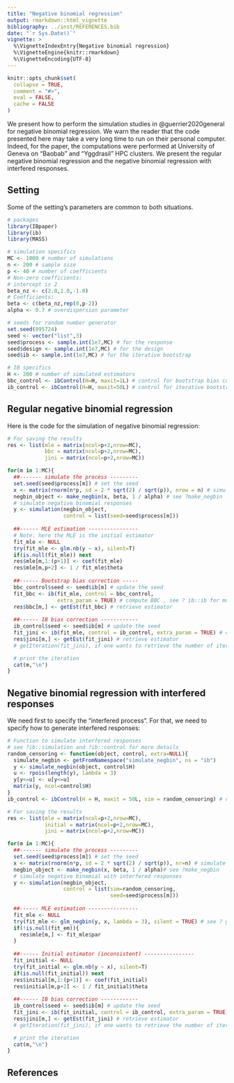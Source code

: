 ```yaml
---
title: "Negative binomial regression"
output: rmarkdown::html_vignette
bibliography: ../inst/REFERENCES.bib
date: "`r Sys.Date()`"
vignette: >
  %\VignetteIndexEntry{Negative binomial regression}
  %\VignetteEngine{knitr::rmarkdown}
  %\VignetteEncoding{UTF-8}
---
```


```r
knitr::opts_chunk$set(
  collapse = TRUE,
  comment = "#>",
  eval = FALSE,
  cache = FALSE
)
```

We present how to perform the simulation studies in @guerrier2020general for negative binomial regression. We warn the reader that the code presented here may take a very long time to run on their personal computer. Indeed, for the paper, the computations were performed at University of Geneva on "Baobab" and "Yggdrasil" HPC clusters. We present the regular negative binomial regression and the negative binomial regression with interfered responses. 

## Setting
Some of the setting's parameters are common to both situations.

```r
# packages
library(IBpaper)
library(ib)
library(MASS)

# simulation specifics
MC <- 1000 # number of simulations
n <- 200 # sample size
p <- 40 # number of coefficients
# Non-zero coefficients:
# intercept is 2
beta_nz <- c(2.0,1.0,-1.0)
# Coefficients:
beta <- c(beta_nz,rep(0,p-2))
alpha <- 0.7 # overdispersion parameter

# seeds for random number generator
set.seed(895724)
seed <- vector("list",3)
seed$process <- sample.int(1e7,MC) # for the response
seed$design <- sample.int(1e7,MC) # for the design
seed$ib <- sample.int(1e7,MC) # for the iterative bootstrap

# IB specifics
H <- 200 # number of simulated estimators
bbc_control <- ibControl(H=H, maxit=1L) # control for bootstrap bias correction (BBC)
ib_control <- ibControl(H=H, maxit=50L) # control for iterative bootstrap (IB)
```


## Regular negative binomial regression
Here is the code for the simulation of negative binomial regression:

```r
# For saving the results
res <- list(mle = matrix(ncol=p+2,nrow=MC),
            bbc = matrix(ncol=p+2,nrow=MC),
            jini = matrix(ncol=p+2,nrow=MC))

for(m in 1:MC){
  ##------- simulate the process ---------
  set.seed(seed$process[m]) # set the seed
  x <- matrix(rnorm(n*p, sd = 2 * sqrt(2) / sqrt(p)), nrow = n) # simulate the design
  negbin_object <- make_negbin(x, beta, 1 / alpha) # see ?make_negbin
  # simulate negative binomial responses
  y <- simulation(negbin_object, 
                  control = list(seed=seed$process[m])) 
  
  ##------ MLE estimation ----------------
  # Note: here the MLE is the initial estimator
  fit_mle <- NULL
  try(fit_mle <- glm.nb(y ~ x), silent=T)
  if(is.null(fit_mle)) next
  res$mle[m,1:(p+1)] <- coef(fit_mle)
  res$mle[m,p+2] <- 1 / fit_mle$theta
  
  ##------ Bootstrap bias correction -----
  bbc_control$seed <- seed$ib[m] # update the seed
  fit_bbc <- ib(fit_mle, control = bbc_control, 
                extra_param = TRUE) # compute BBC , see ? ib::ib for more details
  res$bbc[m,] <- getEst(fit_bbc) # retrieve estimator
  
  ##------ IB bias correction ------------
  ib_control$seed <- seed$ib[m] # update the seed
  fit_jini <- ib(fit_mle, control = ib_control, extra_param = TRUE) # compute IB
  res$jini[m,] <- getEst(fit_jini) # retrieve estimator
  # getIteration(fit_jini), if one wants to retrieve the number of iterations

  # print the iteration
  cat(m,"\n")
}
```

## Negative binomial regression with interfered responses
We need first to specify the "interfered process". For that, we need to specify how to generate interfered responses:
```r
# Function to simulate interfered responses
# see ?ib::simulation and ?ib::control for more details 
random_censoring <- function(object, control, extra=NULL){
  simulate_negbin <- getFromNamespace("simulate_negbin", ns = "ib")
  y <- simulate_negbin(object, control$H)
  u <- rpois(length(y), lambda = 3)
  y[y<=u] <- u[y<=u]
  matrix(y, ncol=control$H)
}
ib_control <- ibControl(H = H, maxit = 50L, sim = random_censoring) # control for iterative bootstrap (IB)
```

```r
# For saving the results
res <- list(mle = matrix(ncol=p+2,nrow=MC),
            initial = matrix(ncol=p+2,nrow=MC),
            jini = matrix(ncol=p+2,nrow=MC))

for(m in 1:MC){
  ##------- simulate the process ---------
  set.seed(seed$process[m]) # set the seed
  x <- matrix(rnorm(n*p, sd = 2 * sqrt(2) / sqrt(p)), nr=n) # simulate the design
  negbin_object <- make_negbin(x, beta, 1 / alpha)# see ?make_negbin
  # simulate negative binomial with interfered responses
  y <- simulation(negbin_object, 
                  control = list(sim=random_censoring,
                                 seed=seed$process[m])) 
  
  ##------ MLE estimation ----------------
  fit_mle <- NULL
  try(fit_mle <- glm_negbin(y, x, lambda = 3), silent = TRUE) # see ? glm_negbin
  if(!is.null(fit_em)){
    res$mle[m,] <- fit_mle$par
  }
  
  ##------ Initial estimator (inconsistent) ----------------
  fit_initial <- NULL
  try(fit_initial <- glm.nb(y ~ x), silent=T)
  if(is.null(fit_initial)) next
  res$initial[m,1:(p+1)] <- coef(fit_initial)
  res$initial[m,p+2] <- 1 / fit_initial$theta
  
  ##------ IB bias correction ------------
  ib_control$seed <- seed$ib[m] # update the seed
  fit_jini <- ib(fit_initial, control = ib_control, extra_param = TRUE) # compute IB
  res$jini[m,] <- getEst(fit_jini) # retrieve estimator
  # getIteration(fit_jini), if one wants to retrieve the number of iterations

  # print the iteration
  cat(m,"\n")
}
```

## References
